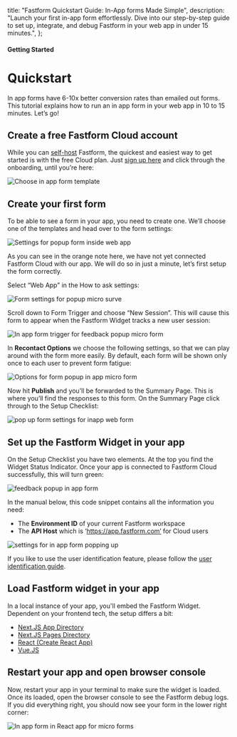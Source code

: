 

  title: "Fastform Quickstart Guide: In-App forms Made Simple",
  description:
    "Launch your first in-app form effortlessly. Dive into our step-by-step guide to set up, integrate, and debug Fastform in your web app in under 15 minutes.",
};

#### Getting Started

# Quickstart

In app forms have 6-10x better conversion rates than emailed out forms. This tutorial explains how to run an in app form in your web app in 10 to 15 minutes. Let’s go!

## Create a free Fastform Cloud account

While you can [self-host](/docs/self-hosting/deployment) Fastform, the quickest and easiest way to get started is with the free Cloud plan. Just [sign up here](https://app.fastform.com/auth/signup) and click through the onboarding, until you’re here:

<Image
  src={I1}
  alt="Choose in app form template"
  quality="100"
  className="max-w-full rounded-lg sm:max-w-3xl "
/>

## Create your first form

To be able to see a form in your app, you need to create one. We’ll choose one of the templates and head over to the form settings:

<Image
  src={I2}
  alt="Settings for popup form inside web app"
  quality="100"
  className="max-w-full rounded-lg sm:max-w-3xl"
/>

As you can see in the orange note here, we have not yet connected Fastform Cloud with our app. We will do so in just a minute, let’s first setup the form correctly.

Select “Web App” in the How to ask settings:

<Image
  src={I3}
  alt="Form settings for popup micro surve"
  quality="100"
  className="max-w-full rounded-lg sm:max-w-3xl"
/>

Scroll down to Form Trigger and choose “New Session”. This will cause this form to appear when the Fastform Widget tracks a new user session:

<Image
  src={I4}
  alt="In app form trigger for feedback popup micro form"
  quality="100"
  className="max-w-full rounded-lg sm:max-w-3xl"
/>

In **Recontact Options** we choose the following settings, so that we can play around with the form more easily. By default, each form will be shown only once to each user to prevent form fatigue:

<Image
  src={I5}
  alt="Options for form popup in app micro form"
  quality="100"
  className="max-w-full rounded-lg sm:max-w-3xl"
/>

Now hit **Publish** and you’ll be forwarded to the Summary Page. This is where you’ll find the responses to this form. On the Summary Page click through to the Setup Checklist:

<Image
  src={I6}
  alt="pop up form settings for inapp web form"
  quality="100"
  className="max-w-full rounded-lg sm:max-w-3xl"
/>

## Set up the Fastform Widget in your app

On the Setup Checklist you have two elements. At the top you find the Widget Status Indicator. Once your app is connected to Fastform Cloud successfully, this will turn green:

<Image
  src={I7}
  alt="feedback popup in app form"
  quality="100"
  className="max-w-full rounded-lg sm:max-w-3xl"
/>

In the manual below, this code snippet contains all the information you need:

- The **Environment ID** of your current Fastform workspace
- The **API Host** which is ‘https://app.fastform.com’ for Cloud users

<Image
  src={I8}
  alt="settings for in app form popping up"
  quality="100"
  className="max-w-full rounded-lg sm:max-w-3xl"
/>

If you like to use the user identification feature, please follow the [user identification guide](/docs/attributes/identify-users).

## Load Fastform widget in your app

In a local instance of your app, you'll embed the Fastform Widget. Dependent on your frontend tech, the setup differs a bit:

- [Next.JS App Directory](/docs/getting-started/framework-guides#next-js)
- [Next.JS Pages Directory](/docs/getting-started/framework-guides#next-js)
- [React (Create React App)](/docs/getting-started/framework-guides#react-js)
- [Vue.JS](/docs/getting-started/framework-guides#vue-js)

## Restart your app and open browser console

Now, restart your app in your terminal to make sure the widget is loaded. Once its loaded, open the browser console to see the Fastform debug logs. If you did everything right, you should now see your form in the lower right corner:

<Image
  src={ReactApp}
  alt="In app form in React app for micro forms"
  quality="100"
  className="max-w-full rounded-lg sm:max-w-3xl"
/>
